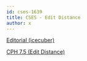 ```yaml
---
id: cses-1639
title: CSES - Edit Distance
author: x
---
```


[Editorial (icecuber)](https://codeforces.com/blog/entry/70018)

[CPH 7.5 (Edit Distance)](https://usaco.guide/CPH.pdf#page=84)